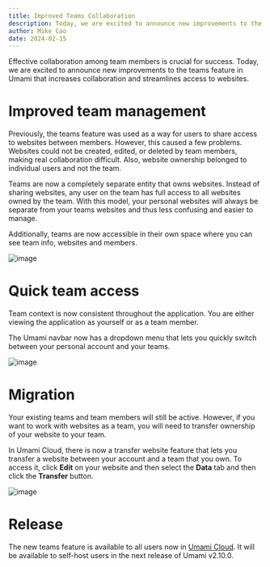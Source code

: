 ```yaml
---
title: Improved Teams Collaboration
description: Today, we are excited to announce new improvements to the teams feature.
author: Mike Cao
date: 2024-02-15
---
```


Effective collaboration among team members is crucial for success. Today, we are excited to announce
new improvements to the teams feature in Umami that increases collaboration and streamlines access to websites.

# Improved team management

Previously, the teams feature was used as a way for users to share access to websites between members. However, this caused a few
problems. Websites could not be created, edited, or deleted by team members, making real collaboration difficult. Also,
website ownership belonged to individual users and not the team.

Teams are now a completely separate entity that owns websites. Instead of sharing websites, any user on the team has full access
to all websites owned by the team. With this model, your personal websites will always be separate from your teams websites
and thus less confusing and easier to manage.

Additionally, teams are now accessible in their own space where you can see team info, websites and members.

![image](/images/blog/teams-view.png)

# Quick team access

Team context is now consistent throughout the application. You are either viewing the application as yourself or as a
team member.

The Umami navbar now has a dropdown menu that lets you quickly switch between your personal account and your teams.

![image](/images/blog/teams-dropdown.png)

# Migration

Your existing teams and team members will still be active. However, if you want to work with websites as a team, you will need to
transfer ownership of your website to your team.

In Umami Cloud, there is now a transfer website feature that lets you transfer a website between your
account and a team that you own. To access it, click **Edit** on your website and then select the **Data** tab and then click the
**Transfer** button.

![image](/images/blog/teams-transfer.png)

# Release

The new teams feature is available to all users now in [Umami Cloud](https://cloud.umami.is?ref=umami-blog). It will be available to self-host users in the next release
of Umami v2.10.0.
